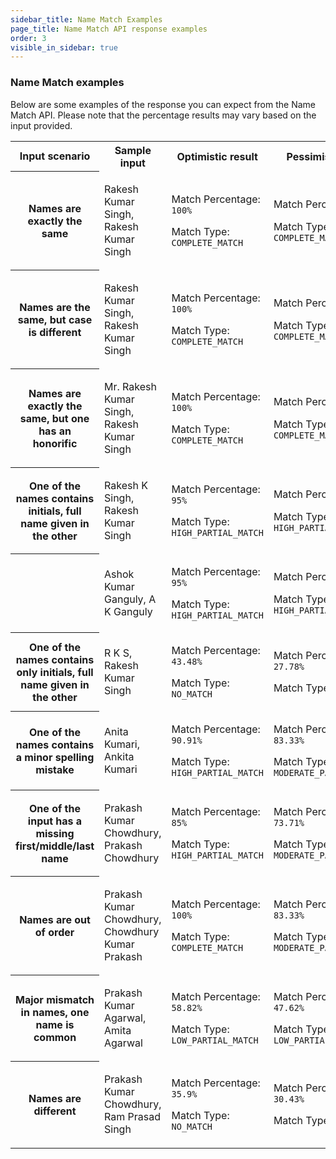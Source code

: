 ```yaml
---
sidebar_title: Name Match Examples
page_title: Name Match API response examples
order: 3
visible_in_sidebar: true
---
```


### Name Match examples

Below are some examples of the response you can expect from the Name Match API. Please note that the percentage results may vary based on the input provided.

<table>
  <tbody>
    <tr>
      <th><strong>Input scenario</strong></th>
      <th><strong>Sample input</strong></th>
      <th><strong>Optimistic result</strong></th>
      <th><strong>Pessimistic result</strong></th>
    </tr>
    <tr>
      <th>Names are exactly the same</th>
      <td>
        <p>Rakesh Kumar Singh, Rakesh Kumar Singh</p>
      </td>
      <td>
        <p>Match Percentage: <code>100%</code></p>
        <p>Match Type: <code>COMPLETE_MATCH</code></p>
      </td>
      <td>
        <p>Match Percentage: <code>100%</code></p>
        <p>Match Type: <code>COMPLETE_MATCH</code></p>
      </td>
    </tr>
    <tr>
      <th>Names are the same, but case is different</th>
      <td>
        <p>Rakesh Kumar Singh, Rakesh Kumar Singh</p>
      </td>
      <td>
        <p>Match Percentage: <code>100%</code></p>
        <p>Match Type: <code>COMPLETE_MATCH</code></p>
      </td>
      <td>
        <p>Match Percentage: <code>100%</code></p>
        <p>Match Type: <code>COMPLETE_MATCH</code></p>
      </td>
    </tr>
    <tr>
      <th>Names are exactly the same, but one has an honorific</th>
      <td>
        <p>Mr. Rakesh Kumar Singh, Rakesh Kumar Singh</p>
      </td>
      <td>
        <p>Match Percentage: <code>100%</code></p>
        <p>Match Type: <code>COMPLETE_MATCH</code></p>
      </td>
      <td>
        <p>Match Percentage: <code>100%</code></p>
        <p>Match Type: <code>COMPLETE_MATCH</code></p>
      </td>
    </tr>
    <tr>
      <th>One of the names contains initials, full name given in the other</th>
      <td>
        <p>Rakesh K Singh, Rakesh Kumar Singh</p>
      </td>
      <td>
        <p>Match Percentage: <code>95%</code></p>
        <p>Match Type: <code>HIGH_PARTIAL_MATCH</code></p>
      </td>
      <td>
        <p>Match Percentage: <code>90%</code></p>
        <p>Match Type: <code>HIGH_PARTIAL_MATCH</code></p>
      </td>
    </tr>
    <tr>
      <th></th>
      <td>
        <p>Ashok Kumar Ganguly, A K Ganguly</p>
      </td>
      <td>
        <p>Match Percentage: <code>95%</code></p>
        <p>Match Type: <code>HIGH_PARTIAL_MATCH</code></p>
      </td>
      <td>
        <p>Match Percentage: <code>90%</code></p>
        <p>Match Type: <code>HIGH_PARTIAL_MATCH</code></p>
      </td>
    </tr>
    <tr>
      <th>One of the names contains only initials, full name given in the other</th>
      <td>
        <p>R K S, Rakesh Kumar Singh</p>
      </td>
      <td>
        <p>Match Percentage: <code>43.48%</code></p>
        <p>Match Type: <code>NO_MATCH</code></p>
      </td>
      <td>
        <p>Match Percentage: <code>27.78%</code></p>
        <p>Match Type: <code>NO_MATCH</code></p>
      </td>
    </tr>
    <tr>
      <th>One of the names contains a minor spelling mistake</th>
      <td>
        <p>Anita Kumari, Ankita Kumari</p>
      </td>
      <td>
        <p>Match Percentage: <code>90.91%</code></p>
        <p>Match Type: <code>HIGH_PARTIAL_MATCH</code></p>
      </td>
      <td>
        <p>Match Percentage: <code>83.33%</code></p>
        <p>Match Type: <code>MODERATE_PARTIAL_MATCH</code></p>
      </td>
    </tr>
    <tr>
      <th>One of the input has a missing first/middle/last name</th>
      <td>
        <p>Prakash Kumar Chowdhury, Prakash Chowdhury</p>
      </td>
      <td>
        <p>Match Percentage: <code>85%</code></p>
        <p>Match Type: <code>HIGH_PARTIAL_MATCH</code></p>
      </td>
      <td>
        <p>Match Percentage: <code>73.71%</code></p>
        <p>Match Type: <code>MODERATE_PARTIAL_MATCH</code></p>
      </td>
    </tr>
    <tr>
      <th>Names are out of order</th>
      <td>
        <p>Prakash Kumar Chowdhury, Chowdhury Kumar Prakash</p>
      </td>
      <td>
        <p>Match Percentage: <code>100%</code></p>
        <p>Match Type: <code>COMPLETE_MATCH</code></p>
      </td>
      <td>
        <p>Match Percentage: <code>83.33%</code></p>
        <p>Match Type: <code>MODERATE_PARTIAL_MATCH</code></p>
      </td>
    </tr>
    <tr>
      <th>Major mismatch in names, one name is common</th>
      <td>
        <p>Prakash Kumar Agarwal, Amita Agarwal</p>
      </td>
      <td>
        <p>Match Percentage: <code>58.82%</code></p>
        <p>Match Type: <code>LOW_PARTIAL_MATCH</code></p>
      </td>
      <td>
        <p>Match Percentage: <code>47.62%</code></p>
        <p>Match Type: <code>LOW_PARTIAL_MATCH</code></p>
      </td>
    </tr>
    <tr>
      <th>Names are different</th>
      <td>
        <p>Prakash Kumar Chowdhury, Ram Prasad Singh</p>
      </td>
      <td>
        <p>Match Percentage: <code>35.9%</code></p>
        <p>Match Type: <code>NO_MATCH</code></p>
      </td>
      <td>
        <p>Match Percentage: <code>30.43%</code></p>
        <p>Match Type: <code>NO_MATCH</code></p>
      </td>
    </tr>
  </tbody>
</table>